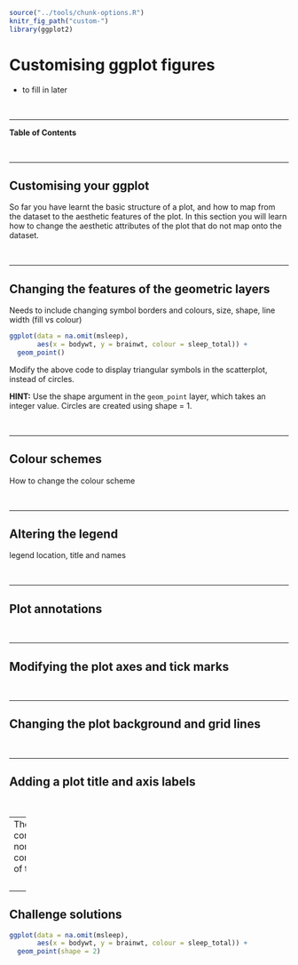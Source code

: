 
```r
source("../tools/chunk-options.R")
knitr_fig_path("custom-")
library(ggplot2)
```

# Customising ggplot figures
 
<!--sec data-title="Learning Objectives" data-id="obj" data-show=true data-collapse=false ces-->

* to fill in later

<!--endsec-->

<br>

---

**Table of Contents**

<!-- toc -->

<br>

---

## Customising your ggplot

So far you have learnt the basic structure of a plot, and how to map from the dataset to the aesthetic features of the plot. In this section you will learn how to change the aesthetic attributes of the plot that do not map onto the dataset.

<br>

---

## Changing the features of the geometric layers

Needs to include changing symbol borders and colours, size, shape, 
line width (fill vs colour)

<!--sec data-title="Challenge 1" data-id="ch1" data-show=true data-collapse=false ces-->

```r
ggplot(data = na.omit(msleep), 
       aes(x = bodywt, y = brainwt, colour = sleep_total)) +
  geom_point()
```

Modify the above code to display triangular symbols in the scatterplot, instead of circles.

**HINT:** Use the shape argument in the `geom_point` layer, which takes an integer value. Circles are created using shape = 1. 

<!--endsec-->

<br>

---

## Colour schemes

How to change the colour scheme

<br>

---

## Altering the legend

legend location, title and names

<br>

---

## Plot annotations

<br>

---

## Modifying the plot axes and tick marks

<br>

---

## Changing the plot background and grid lines

<br>

---

## Adding a plot title and axis labels

<br>

---
Themes control non-data components of the plot.

<br>

---

## Challenge solutions

<!--sec data-title="Solution to Challenge 1" data-id="ch1sol" data-show=true data-collapse=true ces-->

```r
ggplot(data = na.omit(msleep), 
       aes(x = bodywt, y = brainwt, colour = sleep_total)) +
  geom_point(shape = 2)
```

<!--endsec-->